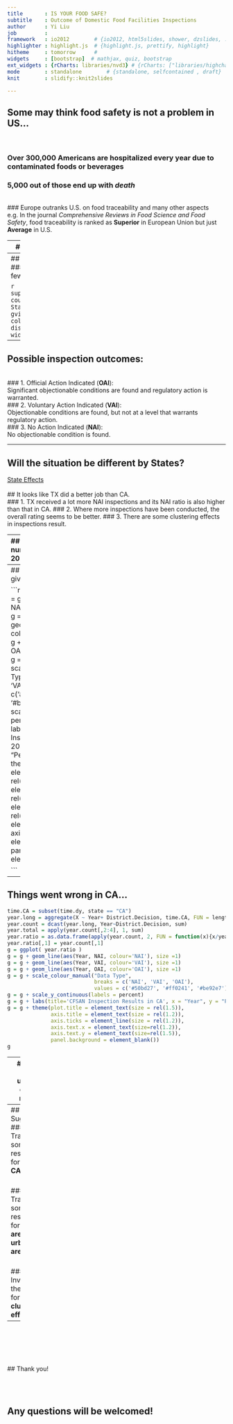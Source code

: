 ```yaml
---
title       : IS YOUR FOOD SAFE?
subtitle    : Outcome of Domestic Food Facilities Inspections
author      : Yi Liu
job         : 
framework   : io2012        # {io2012, html5slides, shower, dzslides, ...}
highlighter : highlight.js  # {highlight.js, prettify, highlight}
hitheme     : tomorrow      # 
widgets     : [bootstrap]  # mathjax, quiz, bootstrap
ext_widgets : {rCharts: libraries/nvd3} # {rCharts: ["libraries/highcharts",                                              # "libraries/nvd3", "libraries/morris"]}
mode        : standalone        # {standalone, selfcontained , draft}
knit        : slidify::knit2slides

---
```

## Some may think food safety is not a problem in US...  
<br>

### Over **300,000** Americans are hospitalized every year due to contaminated foods or beverages  
### **5,000** out of those end up with **_death_**  
<br>
### Europe outranks U.S. on food traceability and many other aspects
e.g. In the journal _Comprehensive Reviews in Food Science and Food Safety_, food traceability is ranked as **Superior** in European Union but just **Average** in U.S.

---
## Inspections authorites have limited resourses. 

### There are **154,000** registered domestic facilities that manufacture, process, pack, or hold foods consumed by humans or animals in the United States.
<br>
### On another hand, the CFSAN is responsible for carrying out the inspections and specific tests with only a little over **800** employees. 
> Center for Food Safety & Applied Nutrition (CFSAN) is one of six centers within the Food and Drug Administration (FDA). Its major responsibility is ensuring that food is safe, nutritious and wholesome, expecially milk/dairy products.

<br>
### It is necessary to more efficiently allocate resources and detect more rapidly faulty food establishments.

---
## Counts of CFSAN inspections from 2008 to 2014
###### Certain states with abnormally good , only a few or censered ratings have been excluded.

```r
suppressPackageStartupMessages(library(googleVis))
count = aggregate(Count ~ State,readRDS('count.rds'), sum)
gv = gvisGeoChart(count, locationvar = "State",  colorvar="Count",
                options=list(region="US", 
                             displayMode="regions", 
                             resolution="provinces",
                             width=850, height=500))
print(gv, tag = 'chart')
```

---
## Possible inspection outcomes: 
<br>
###    1. Official Action Indicated (**OAI**):  
Significant objectionable conditions are found and regulatory action is warranted.
<br>
###    2. Voluntary Action Indicated (**VAI**):  
Objectionable conditions are found, but not at a level that warrants regulatory action.
<br>
###    3. No Action Indicated (**NAI**):  
No objectionable condition is found.  


---

## Will the situation be different by States?   

[State Effects](https://chaorenliuyi.shinyapps.io/Cpresnetation)
<br>
<br>
## It looks like TX did a better job than CA.
<br>
### 1. TX received a lot more NAI inspections and its NAI ratio is also higher than that in CA.
### 2. Where more inspections have been conducted, the overall rating seems to be better.
### 3. There are some clustering effects in inspections result.

---
## Yearly inspections number peaked around 2011

```r
library(ggplot2)
library(reshape2)
library(scales)

time.dy = readRDS('time.rds')

year.long = aggregate(X ~ Year+ District.Decision, time.dy, FUN = length )
year.count = dcast(year.long, Year~District.Decision, sum)
year.total = apply(year.count[,2:4], 1, sum)
year.ratio = as.data.frame(apply(year.count, 2, FUN = function(x){x/year.total}))
year.ratio[,1] = year.count[,1]

year.count[c(1,7), 2:4] = year.count[c(1,7), 2:4]*4

g = ggplot( year.count )
g = g + geom_line(aes(Year, NAI, colour='NAI'), size =1)
g = g + geom_line(aes(Year, VAI, colour='VAI'), size =1)
g = g + geom_line(aes(Year, OAI, colour='OAI'), size =1)
g = g + scale_colour_manual("Data Type", 
                            breaks = c('NAI', 'VAI', 'OAI'),
                            values = c('#50bd27', '#ff0241', '#be92e7'))
g = g + labs(title='CFSAN Inspection Results 2008-2014', x = "Year", y = "Percentage")
g = g + theme(plot.title = element_text(size = rel(1.5)),
              axis.title = element_text(size = rel(1.2)),
              axis.ticks = element_line(size = rel(1.2)),
              axis.text.x = element_text(size=rel(1.2)),
              axis.text.y = element_text(size=rel(1.5)),
              panel.background = element_blank())
g

```

---
## More NAI ratings were given after 2010

```r
g = ggplot( year.ratio )
g = g + geom_line(aes(Year, NAI, colour='NAI'), size =1)
g = g + geom_line(aes(Year, VAI, colour='VAI'), size =1)
g = g + geom_line(aes(Year, OAI, colour='OAI'), size =1)
g = g + scale_colour_manual("Data Type", 
                            breaks = c('NAI', 'VAI', 'OAI'),
                            values = c('#50bd27', '#ff0241', '#be92e7'))
g = g + scale_y_continuous(labels = percent)
g = g + labs(title='CFSAN Inspection Results 2008-2014', x = "Year", y = "Percentage")
g = g + theme(plot.title = element_text(size = rel(1.5)),
              axis.title = element_text(size = rel(1.2)),
              axis.ticks = element_line(size = rel(1.2)),
              axis.text.x = element_text(size=rel(1.2)),
              axis.text.y = element_text(size=rel(1.5)),
              panel.background = element_blank())
g

```

---
## Things went wrong in CA...

```r
time.CA = subset(time.dy, state == "CA") 
year.long = aggregate(X ~ Year+ District.Decision, time.CA, FUN = length )
year.count = dcast(year.long, Year~District.Decision, sum)
year.total = apply(year.count[,2:4], 1, sum)
year.ratio = as.data.frame(apply(year.count, 2, FUN = function(x){x/year.total}))
year.ratio[,1] = year.count[,1]
g = ggplot( year.ratio )
g = g + geom_line(aes(Year, NAI, colour='NAI'), size =1)
g = g + geom_line(aes(Year, VAI, colour='VAI'), size =1)
g = g + geom_line(aes(Year, OAI, colour='OAI'), size =1)
g = g + scale_colour_manual("Data Type", 
                            breaks = c('NAI', 'VAI', 'OAI'),
                            values = c('#50bd27', '#ff0241', '#be92e7'))
g = g + scale_y_continuous(labels = percent)
g = g + labs(title='CFSAN Inspection Results in CA', x = "Year", y = "Percentage")
g = g + theme(plot.title = element_text(size = rel(1.5)),
              axis.title = element_text(size = rel(1.2)),
              axis.ticks = element_line(size = rel(1.2)),
              axis.text.x = element_text(size=rel(1.2)),
              axis.text.y = element_text(size=rel(1.5)),
              panel.background = element_blank())
g

```

---
## Rural beats urban in overall ratings

```r
require(rCharts)
knitr::opts_chunk$set(comment = NA, results = 'asis', tidy = F, message = T)
```
```r
require(slidifyLibraries)
require(rCharts)
urban = readRDS('urban.rds')
```
```r
n1 <- nPlot(X ~ District.Decision, group = 'urban',
            type = 'multiBarChart', data = urban)
n1$yAxis(tickFormat = "#!
        function(d) {return d3.format('.1%')(d)}
        !#")
options(RCHART_WIDTH = 800, RCHART_HEIGHT = 550)
# n1$print("chart1", include_assets=TRUE, cdn=TRUE)
n1$show('inline', include_assets = TRUE, cdn = TRUE)
```

---
## Suggestions
<br>
### Transform some resources form **TX to CA**.

<br>
### Transform some resources form **rural areas to urban areas**.

<br>
### Investigate the cause for the **clustering effects**.

---
<br>
<br>
<br>
<br>
<br>
## Thank you!

<br>
<br>

## Any questions will be welcomed!







